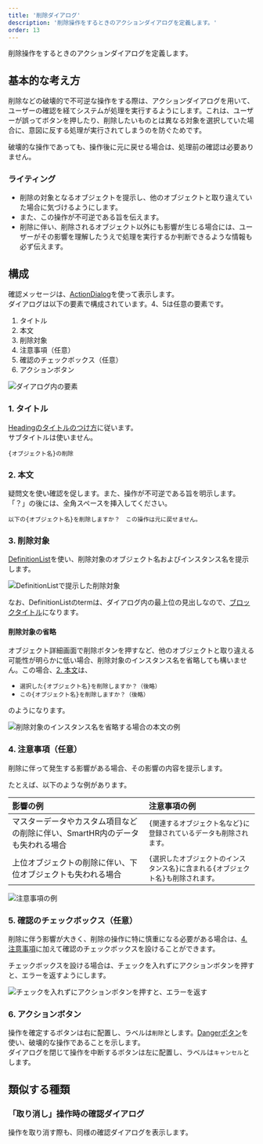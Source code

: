 ```yaml
---
title: '削除ダイアログ'
description: '削除操作をするときのアクションダイアログを定義します。'
order: 13
---
```



削除操作をするときのアクションダイアログを定義します。

## 基本的な考え方
削除などの破壊的で不可逆な操作をする際は、アクションダイアログを用いて、ユーザーの確認を経てシステムが処理を実行するようにします。これは、ユーザーが誤ってボタンを押したり、削除したいものとは異なる対象を選択していた場合に、意図に反する処理が実行されてしまうのを防ぐためです。

破壊的な操作であっても、操作後に元に戻せる場合は、処理前の確認は必要ありません。

### ライティング
- 削除の対象となるオブジェクトを提示し、他のオブジェクトと取り違えていた場合に気づけるようにします。
- また、この操作が不可逆である旨を伝えます。
- 削除に伴い、削除されるオブジェクト以外にも影響が生じる場合には、ユーザーがその影響を理解したうえで処理を実行するか判断できるような情報も必ず伝えます。

## 構成

確認メッセージは、[ActionDialog](/products/components/dialog/action-dialog/)を使って表示します。  
ダイアログは以下の要素で構成されています。4、5は任意の要素です。

1. タイトル
2. 本文
3. 削除対象
4. 注意事項（任意）
5. 確認のチェックボックス（任意）
6. アクションボタン

![ダイアログ内の要素](./images/delete-dialog_components.png)


<ComponentPreview>
  <DynamicActionDialog client:load />
</ComponentPreview>

### 1. タイトル

[Headingのタイトルのつけ方](/products/components/heading/#h3-5)に従います。  
サブタイトルは使いません。

`{オブジェクト名}の削除`

### 2. 本文

疑問文を使い確認を促します。また、操作が不可逆である旨を明示します。  
「？」の後には、全角スペースを挿入してください。

`以下の{オブジェクト名}を削除しますか？　この操作は元に戻せません。`


### 3. 削除対象

[DefinitionList](/products/components/definition-list/)を使い、削除対象のオブジェクト名およびインスタンス名を提示します。

![DefinitionListで提示した削除対象](./images/delete-dialog_object-to-be-deleted.png)

なお、DefinitionListのtermは、ダイアログ内の最上位の見出しなので、[ブロックタイトル](/products/components/heading/#h3-2)になります。

#### 削除対象の省略

オブジェクト詳細画面で削除ボタンを押すなど、他のオブジェクトと取り違える可能性が明らかに低い場合、削除対象のインスタンス名を省略しても構いません。この場合、[2. 本文](#h3-2)は、

- `選択した{オブジェクト名}を削除しますか？（後略）`
- `この{オブジェクト名}を削除しますか？（後略）`

のようになります。

![削除対象のインスタンス名を省略する場合の本文の例](./images/delete-dialog_object-name-not-displayed.png)

### 4. 注意事項（任意）

削除に伴って発生する影響がある場合、その影響の内容を提示します。

たとえば、以下のような例があります。

| 影響の例 | 注意事項の例 |
| :--- | :--- |
| マスターデータやカスタム項目などの削除に伴い、SmartHR内のデータも失われる場合 | `{関連するオブジェクト名など}に登録されているデータも削除されます。` |
| 上位オブジェクトの削除に伴い、下位オブジェクトも失われる場合 | `{選択したオブジェクトのインスタンス名}に含まれる{オブジェクト名}も削除されます。` |

![注意事項の例](./images/delete-dialog_warnings.png)

### 5. 確認のチェックボックス（任意）

削除に伴う影響が大きく、削除の操作に特に慎重になる必要がある場合は、[4. 注意事項](#h3-4)に加えて確認のチェックボックスを設けることができます。

チェックボックスを設ける場合は、チェックを入れずにアクションボタンを押すと、エラーを返すようにします。

![チェックを入れずにアクションボタンを押すと、エラーを返す](./images/delete-dialog_unchecked-submit-error.png)

### 6. アクションボタン

操作を確定するボタンは右に配置し、ラベルは`削除`とします。[Dangerボタン](/products/components/button/#h3-3)を使い、破壊的な操作であることを示します。  
ダイアログを閉じて操作を中断するボタンは左に配置し、ラベルは`キャンセル`とします。

## 類似する種類

### 「取り消し」操作時の確認ダイアログ
操作を取り消す際も、同様の確認ダイアログを表示します。



<ComponentPreview>
  <DynamicCancelActionDialog client:load />
</ComponentPreview>
